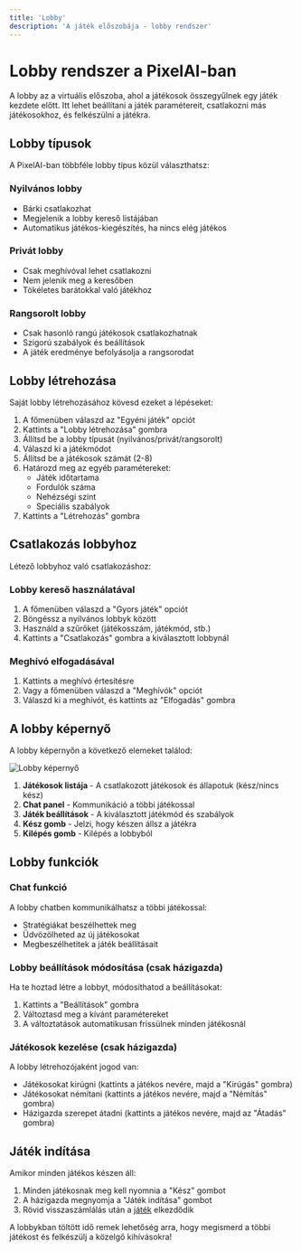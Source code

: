 ```yaml
---
title: 'Lobby'
description: 'A játék előszobája - lobby rendszer'
---
```


# Lobby rendszer a PixelAI-ban

A lobby az a virtuális előszoba, ahol a játékosok összegyűlnek egy játék kezdete előtt. Itt lehet beállítani a játék paramétereit, csatlakozni más játékosokhoz, és felkészülni a játékra.

## Lobby típusok

A PixelAI-ban többféle lobby típus közül választhatsz:

### Nyilvános lobby
- Bárki csatlakozhat
- Megjelenik a lobby kereső listájában
- Automatikus játékos-kiegészítés, ha nincs elég játékos

### Privát lobby
- Csak meghívóval lehet csatlakozni
- Nem jelenik meg a keresőben
- Tökéletes barátokkal való játékhoz

### Rangsorolt lobby
- Csak hasonló rangú játékosok csatlakozhatnak
- Szigorú szabályok és beállítások
- A játék eredménye befolyásolja a rangsorodat

## Lobby létrehozása

Saját lobby létrehozásához kövesd ezeket a lépéseket:

1. A főmenüben válaszd az "Egyéni játék" opciót
2. Kattints a "Lobby létrehozása" gombra
3. Állítsd be a lobby típusát (nyilvános/privát/rangsorolt)
4. Válaszd ki a játékmódot
5. Állítsd be a játékosok számát (2-8)
6. Határozd meg az egyéb paramétereket:
   - Játék időtartama
   - Fordulók száma
   - Nehézségi szint
   - Speciális szabályok
7. Kattints a "Létrehozás" gombra

## Csatlakozás lobbyhoz

Létező lobbyhoz való csatlakozáshoz:

### Lobby kereső használatával
1. A főmenüben válaszd a "Gyors játék" opciót
2. Böngéssz a nyilvános lobbyk között
3. Használd a szűrőket (játékosszám, játékmód, stb.)
4. Kattints a "Csatlakozás" gombra a kiválasztott lobbynál

### Meghívó elfogadásával
1. Kattints a meghívó értesítésre
2. Vagy a főmenüben válaszd a "Meghívók" opciót
3. Válaszd ki a meghívót, és kattints az "Elfogadás" gombra

## A lobby képernyő

A lobby képernyőn a következő elemeket találod:

![Lobby képernyő](/images/pixelai-lobby.jpg)

1. **Játékosok listája** - A csatlakozott játékosok és állapotuk (kész/nincs kész)
2. **Chat panel** - Kommunikáció a többi játékossal
3. **Játék beállítások** - A kiválasztott játékmód és szabályok
4. **Kész gomb** - Jelzi, hogy készen állsz a játékra
5. **Kilépés gomb** - Kilépés a lobbyból

## Lobby funkciók

### Chat funkció
A lobby chatben kommunikálhatsz a többi játékossal:
- Stratégiákat beszélhettek meg
- Üdvözölheted az új játékosokat
- Megbeszélhetitek a játék beállításait

### Lobby beállítások módosítása (csak házigazda)
Ha te hoztad létre a lobbyt, módosíthatod a beállításokat:
1. Kattints a "Beállítások" gombra
2. Változtasd meg a kívánt paramétereket
3. A változtatások automatikusan frissülnek minden játékosnál

### Játékosok kezelése (csak házigazda)
A lobby létrehozójaként jogod van:
- Játékosokat kirúgni (kattints a játékos nevére, majd a "Kirúgás" gombra)
- Játékosokat némítani (kattints a játékos nevére, majd a "Némítás" gombra)
- Házigazda szerepet átadni (kattints a játékos nevére, majd az "Átadás" gombra)

## Játék indítása

Amikor minden játékos készen áll:
1. Minden játékosnak meg kell nyomnia a "Kész" gombot
2. A házigazda megnyomja a "Játék indítása" gombot
3. Rövid visszaszámlálás után a [játék](/PixelAI/jatek-menete/jatek-menete) elkezdődik

A lobbykban töltött idő remek lehetőség arra, hogy megismerd a többi játékost és felkészülj a közelgő kihívásokra! 